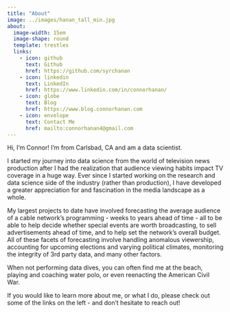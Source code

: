 ```yaml
---
title: "About"
image: ../images/hanan_tall_min.jpg
about:
  image-width: 15em
  image-shape: round
  template: trestles
  links: 
    - icon: github
      text: Github
      href: https://github.com/syrchanan
    - icon: linkedin
      text: LinkedIn
      href: https://www.linkedin.com/in/connorhanan/
    - icon: globe
      text: Blog
      href: https://www.blog.connorhanan.com
    - icon: envelope
      text: Contact Me
      href: mailto:connorhanan4@gmail.com
---
```


Hi, I'm Connor! I'm from Carlsbad, CA and am a data scientist.  

I started my journey into data science from the world of television news production after I had the realization that audience viewing habits impact TV coverage in a huge way. Ever since I started working on the research and data science side of the industry (rather than production), I have developed a greater appreciation for and fascination in the media landscape as a whole.  

My largest projects to date have involved forecasting the average audience of a cable network's programming - weeks to years ahead of time - all to be able to help decide whether special events are worth broadcasting, to sell advertisements ahead of time, and to help set the network's overall budget. All of these facets of forecasting involve handling anomalous viewership, accounting for upcoming elections and varying political climates, monitoring the integrity of 3rd party data, and many other factors.  

When not performing data dives, you can often find me at the beach, playing and coaching water polo, or even reenacting the American Civil War.  

If you would like to learn more about me, or what I do, please check out some of the links on the left - and don't hesitate to reach out!  
